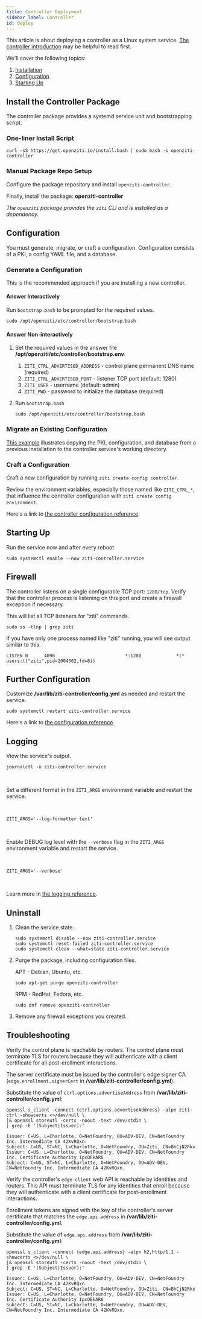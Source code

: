 ---
title: Controller Deployment
sidebar_label: Controller
id: deploy
---


This article is about deploying a controller as a Linux system service. [The controller introduction](/learn/introduction/03-components.md#controller) may be helpful to read first.

We'll cover the following topics:

1. [Installation](#install-the-controller-package)
1. [Configuration](#configuration)
1. [Starting Up](#starting-up)

## Install the Controller Package

The controller package provides a systemd service unit and bootstrapping script.

### One-liner Install Script

```text
curl -sS https://get.openziti.io/install.bash | sudo bash -s openziti-controller
```

### Manual Package Repo Setup

Configure the package repository and install `openziti-controller`.

<LinuxPackageRepo />

Finally, install the package: **openziti-controller**

*The `openziti` package provides the `ziti` CLI and is installed as a dependency.*

## Configuration

You must generate, migrate, or craft a configuration. Configuration consists of a PKI, a config YAML file, and a database.

### Generate a Configuration

This is the recommended approach if you are installing a new controller.

#### Answer Interactively

Run `bootstrap.bash` to be prompted for the required values.

```text
sudo /opt/openziti/etc/controller/bootstrap.bash
```

#### Answer Non-interactively

1. Set the required values in the answer file **/opt/openziti/etc/controller/bootstrap.env**.
    1. `ZITI_CTRL_ADVERTISED_ADDRESS` - control plane permanent DNS name (required)
    1. `ZITI_CTRL_ADVERTISED_PORT` - listener TCP port (default: 1280)
    1. `ZITI_USER` - username (default: admin)
    1. `ZITI_PWD` - password to initialize the database (required)
1. Run `bootstrap.bash`

    ```text
    sudo /opt/openziti/etc/controller/bootstrap.bash
    ```

### Migrate an Existing Configuration

[This example](./15-migrate.mdx) illustrates copying the PKI, configuration, and database from a previous installation to the controller service's working directory.

### Craft a Configuration

Craft a new configuration by running `ziti create config controller`.

Review the environment variables, especially those named like `ZITI_CTRL_*`, that influence the controller configuration with `ziti create config environment`.

Here's a link to [the controller configuration reference](/reference/30-configuration/controller.md).

## Starting Up

Run the service now and after every reboot

```text
sudo systemctl enable --now ziti-controller.service
```

## Firewall

The controller listens on a single configurable TCP port: `1280/tcp`. Verify that the controller process is listening on this port and create a firewall exception if necessary.

This will list all TCP listeners for "ziti" commands.

```text
sudo ss -tlnp | grep ziti
```

If you have only one process named like "ziti" running, you will see output similar to this.

```buttonless title="Output"
LISTEN 0      4096                          *:1280             *:*    users:(("ziti",pid=2004302,fd=8))
```

## Further Configuration

Customize **/var/lib/ziti-controller/config.yml** as needed and restart the service.

```text
sudo systemctl restart ziti-controller.service
```

Here's a link to [the configuration reference](/reference/30-configuration/controller.md).

## Logging

View the service's output.

```text
journalctl -u ziti-controller.service
```

<br />

<Tabs>

<TabItem value="goformats" label="Log Formats">

Set a different format in the `ZITI_ARGS` environment variable and restart the service.

<br />

```text title=/opt/openziti/etc/controller/service.env
ZITI_ARGS='--log-formatter text'
```

<br />

</TabItem>
<TabItem value="golevels" label="Log Levels">

Enable DEBUG log level with the `--verbose` flag in the `ZITI_ARGS` environment variable and restart the service.

<br />

```text title=/opt/openziti/etc/controller/service.env
ZITI_ARGS='--verbose'
```

</TabItem>
</Tabs>

<br />

Learn more in [the logging reference](/reference/40-logging.mdx).

## Uninstall

1. Clean the service state.

    ```text
    sudo systemctl disable --now ziti-controller.service
    sudo systemctl reset-failed ziti-controller.service
    sudo systemctl clean --what=state ziti-controller.service
    ```

1. Purge the package, including configuration files.

    APT - Debian, Ubuntu, etc.

    ```text
    sudo apt-get purge openziti-controller
    ```

    RPM - RedHat, Fedora, etc.

    ```text
    sudo dnf remove openziti-controller
    ```

1. Remove any firewall exceptions you created.

## Troubleshooting

Verify the control plane is reachable by routers. The control plane must terminate TLS for routers because they will authenticate with a client certificate for all post-erollment interactions.

The server certificate must be issued by the controller's edge signer CA (`edge.enrollment.signerCert` in **/var/lib/ziti-controller/config.yml**).

Substitute the value of `ctrl.options.advertiseAddress` from **/var/lib/ziti-controller/config.yml**:

```text
openssl s_client -connect {ctrl.options.advertiseAddress} -alpn ziti-ctrl -showcerts <>/dev/null \
|& openssl storeutl -certs -noout -text /dev/stdin \
| grep -E '(Subject|Issuer):'
```

```buttonless title="Output"
Issuer: C=US, L=Charlotte, O=NetFoundry, OU=ADV-DEV, CN=NetFoundry Inc. Intermediate CA 42KvRQxn.
Subject: C=US, ST=NC, L=Charlotte, O=NetFoundry, OU=Ziti, CN=BhCjN2Rkx
Issuer: C=US, L=Charlotte, O=NetFoundry, OU=ADV-DEV, CN=NetFoundry Inc. Certificate Authority IpcOEkAR6
Subject: C=US, ST=NC, L=Charlotte, O=NetFoundry, OU=ADV-DEV, CN=NetFoundry Inc. Intermediate CA 42KvRQxn.
```

Verify the controller's `edge-client` web API is reachable by identities and routers. This API must terminate TLS for any identities that enroll because they will authenticate with a client certificate for post-enrollment interactions.

Enrollment tokens are signed with the key of the controller's server certificate that matches the `edge.api.address` in **/var/lib/ziti-controller/config.yml**. 

Substitute the value of `edge.api.address` from **/var/lib/ziti-controller/config.yml**:

```text
openssl s_client -connect {edge.api.address} -alpn h2,http/1.1 -showcerts <>/dev/null \
|& openssl storeutl -certs -noout -text /dev/stdin \
| grep -E '(Subject|Issuer):'
```

```buttonless title="Output"
Issuer: C=US, L=Charlotte, O=NetFoundry, OU=ADV-DEV, CN=NetFoundry Inc. Intermediate CA 42KvRQxn.
Subject: C=US, ST=NC, L=Charlotte, O=NetFoundry, OU=Ziti, CN=BhCjN2Rkx
Issuer: C=US, L=Charlotte, O=NetFoundry, OU=ADV-DEV, CN=NetFoundry Inc. Certificate Authority IpcOEkAR6
Subject: C=US, ST=NC, L=Charlotte, O=NetFoundry, OU=ADV-DEV, CN=NetFoundry Inc. Intermediate CA 42KvRQxn.
```
